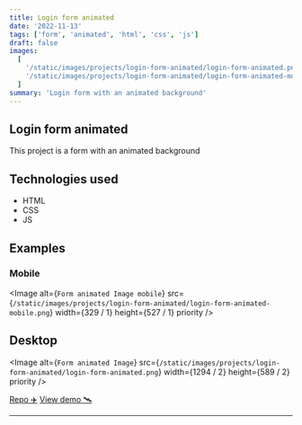 ```yaml
---
title: Login form animated
date: '2022-11-13'
tags: ['form', 'animated', 'html', 'css', 'js']
draft: false
images:
  [
    '/static/images/projects/login-form-animated/login-form-animated.png',
    '/static/images/projects/login-form-animated/login-form-animated-mobile.png',
  ]
summary: 'Login form with an animated background'
---
```


## Login form animated

This project is a form with an animated background

## Technologies used

- HTML
- CSS
- JS

## Examples

### Mobile

<Image
  alt={`Form animated Image mobile`}
  src={`/static/images/projects/login-form-animated/login-form-animated-mobile.png`}
  width={329 / 1}
  height={527 / 1}
  priority
/>

## Desktop

<Image
  alt={`Form animated Image`}
  src={`/static/images/projects/login-form-animated/login-form-animated.png`}
  width={1294 / 2}
  height={589 / 2}
  priority
/>

[Repo ✈️](https://github.com/robert-ds/login-form-animated)
[View demo 🛰](https://robert-ds.github.io/login-form-animated/)

---
